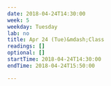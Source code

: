 ```yaml
---
date: 2018-04-24T14:30:00
week: 5
weekday: Tuesday
lab: no
title: Apr 24 (Tue)&mdash;Class
readings: []
optional: []
startTime: 2018-04-24T14:30:00
endTime: 2018-04-24T15:50:00

---
```

